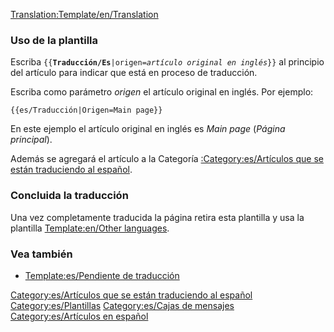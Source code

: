 <noinclude>[[Translation:Template/en/Translation]]</noinclude><noinclude></noinclude>
{{en/Ambox| type  = style
| image = en/Translation.png
| text  = <strong>Este artículo se está traduciendo del original en inglés: <includeonly>[{{SERVER}}{{localurl:{{NAMESPACE}}:{{{origen}}}|action=view}} {{{origen}}}]</includeonly><noinclude>{{{origen}}}</noinclude>.</strong><br/>
<p style="font-size: 90%">Puedes colaborar ayudando a su [{{SERVER}}{{localurl:{{NAMESPACE}}:{{PAGENAME}}|action=edit}} mejora en la redacción]. Usa el [[en/Wiki/Manual of Style|Manual de Estilo]] para una correcta edición.<br/>
Recuerda quitar esta plantilla una vez que el artículo haya sido correctamente traducido.</p>
}}
<includeonly>[[Category:es/Artículos que se están traduciendo al español]]</includeonly><noinclude>
===Uso de la plantilla ===
Escriba <code><nowiki>{{</nowiki>'''Traducción/Es'''|origen=''artículo original en inglés''<nowiki>}}</nowiki></code> al principio del artículo para indicar que está en proceso de traducción.
<p>Escriba como parámetro ''origen'' el artículo original en inglés. Por ejemplo:</p>
<pre>{{es/Traducción|Origen=Main page}}</pre>
En este ejemplo el artículo original en inglés es ''Main page'' (''Página principal'').
<p>Además se agregará el artículo a la Categoría [[:Category:es/Artículos que se están traduciendo al español]].</p>

===Concluida la traducción===
Una vez completamente traducida la página retira esta plantilla y usa la plantilla [[Template:en/Other languages]].

===Vea también===
* [[Template:es/Pendiente de traducción]]

[[Category:es/Plantillas]][[Category:es/Cajas de mensajes]][[Category:es/Artículos en español]]
</noinclude>